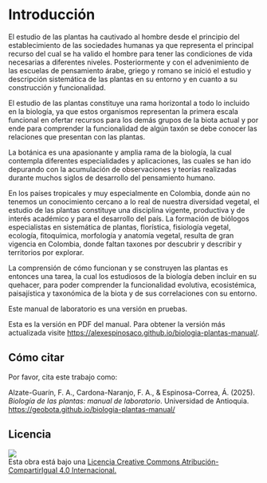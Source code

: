 # Introducción {.unnumbered}

El estudio de las plantas ha cautivado al hombre desde el principio del establecimiento de las sociedades humanas ya que representa el principal recurso del cual se ha valido el hombre para tener las condiciones de vida necesarias a diferentes niveles. Posteriormente y con el advenimiento de las escuelas de pensamiento árabe, griego y romano se inició el estudio y descripción sistemática de las plantas en su entorno y en cuanto a su construcción y funcionalidad.

El estudio de las plantas constituye una rama horizontal a todo lo incluido en la biología, ya que estos organismos representan la primera escala funcional en ofertar recursos para los demás grupos de la biota actual y por ende para comprender la funcionalidad de algún taxón se debe conocer las relaciones que presentan con las plantas.

La botánica es una apasionante y amplia rama de la biología, la cual contempla diferentes especialidades y aplicaciones, las cuales se han ido depurando con la acumulación de observaciones y teorías realizadas durante muchos siglos de desarrollo del pensamiento humano.

En los países tropicales y muy especialmente en Colombia, donde aún no tenemos un conocimiento cercano a lo real de nuestra diversidad vegetal, el estudio de las plantas constituye una disciplina vigente, productiva y de interés académico y para el desarrollo del país. La formación de biólogos especialistas en sistemática de plantas, florística, fisiología vegetal, ecología, fitoquímica, morfología y anatomía vegetal, resulta de gran vigencia en Colombia, donde faltan taxones por descubrir y describir y territorios por explorar.

La comprensión de cómo funcionan y se construyen las plantas es entonces una tarea, la cual los estudiosos de la biología deben incluir en su quehacer, para poder comprender la funcionalidad evolutiva, ecosistémica, paisajística y taxonómica de la biota y de sus correlaciones con su entorno.

::: callout-warning
Este manual de laboratorio es una versión en pruebas.
:::

::: {.content-visible unless-format="html"}
::: callout-important
Esta es la versión en PDF del manual. Para obtener la versión más actualizada visite <https://alexespinosaco.github.io/biologia-plantas-manual/>.
:::
:::

## Cómo citar

Por favor, cita este trabajo como:

Alzate-Guarín, F. A., Cardona-Naranjo, F. A., & Espinosa-Correa, Á. (2025). *Biología de las plantas: manual de laboratorio*. Universidad de Antioquia. <https://geobota.github.io/biologia-plantas-manual/>

## Licencia {.unnumbered}

![](images/licencia.png)  
Esta obra está bajo una [Licencia Creative Commons Atribución-CompartirIgual 4.0 Internacional.](http://creativecommons.org/licenses/by-sa/4.0/)